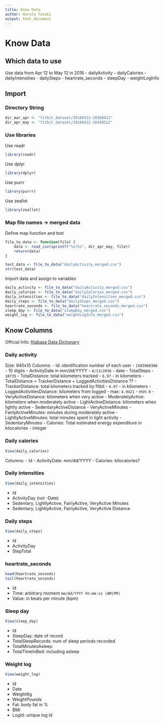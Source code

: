 ```yaml
---
title: Know Data
author: Haruta Tasaki
output: html_document
---
```


# Know Data

## Which data to use
Use data from Apr 12 to May 12 in 2016
- dailyActivity
- dailyCalories
- dailyIntensities
- dailySteps
- heartrate_seconds
- sleepDay
- weightLogInfo

## Import

### Directory String
```r
dir_mar_apr <- "fitbit_dataset/20160312-20160411"
dir_apr_may <- "fitbit_dataset/20160412-20160512"
```

### Use libraries

Use readr
```r
library(readr)
```

Use dplyr
```r
library(dplyr)
```

Use purrr
```r
library(purrr)
```

Use zeallot
```r
library(zeallot)
```


### Map file names -> merged data

Define map function and test
```r
file_to_data <- function(file) {
    data <- read_csv(sprintf("%s/%s", dir_apr_may, file))
    return(data)
}

test_data <- file_to_data("dailyActivity_merged.csv")
str(test_data)
```

Import data and assign to variables
```r
daily_activity <- file_to_data("dailyActivity_merged.csv")
daily_calories <- file_to_data("dailyCalories_merged.csv")
daily_intensities <- file_to_data("dailyIntensities_merged.csv")
daily_steps <- file_to_data("dailySteps_merged.csv")
heartrate_seconds <- file_to_data("heartrate_seconds_merged.csv")
sleep_day <- file_to_data("sleepDay_merged.csv")
weight_log <- file_to_data("weightLogInfo_merged.csv")
```


## Know Columns
Official Info:
[fitabase Data Dictionary](https://storage.googleapis.com/kaggle-forum-message-attachments/2787666/20656/fitabasedatadictionary102320.pdf)

### Daily activity
Size: 940x15
Columns:
- Id: identification number of each user
  - `1503960366`
  - 10 digits
- ActivityDate in mm/dd/YYYY
  - `4/13/2016`
  - date
- TotalSteps
  - `10735`
- TotalDistance: total kilometers tracked
  - `6.97`
  - in kilometers
  - TotalDistance = TrackerDistance + LoggedActivitiesDistance ??
- TrackerDistance: total kilometers tracked by fitbit
  - `6.97`
  - in kilometers
- LoggedActivitiesDistance: kilometers from logged
  - max: `4.9421`
  - min: `0`
- VeryActiveDistance: kilometers when very active
- ModeratelyActive: kilometers when moderately active
- LightActiveDistance: kilometers when lightly active
- SedentaryActiveDistance
- VeryActiveMinutes
- FairlyActiveMinutes: minutes during moderately active
- LightlyActiveMinutes: total minutes spent in light activity
- SedentaryMinutes
- Calories: Total estimated energy expenditure in kilocalories
  - integer

### Daily calories
```r
View(daily_calories)
```
Columns:
- Id
- ActivityDate: mm/dd/YYYY
- Calories: kilocalories?

### Daily intensities
```r
View(daily_intensities)
```
- Id
- ActivityDay (not -Date)
- Sedentary, LightlyActive, FairlyActive, VeryActive Minutes
- Sedentary, LightlyActive, FairlyActive, VeryActive Distance

### Daily steps
```r
View(daily_steps)
```
- Id
- ActivityDay
- StepTotal

### heartrate_seconds
```r
head(heartrate_seconds)
tail(heartrate_seconds)
```
- Id
- Time: arbitrary moment `mm/dd/YYYY hh:mm:ss (AM|PM)`
- Value: in beats per minute (bpm)

### Sleep day
```r
View(sleep_day)
```
- Id
- SleepDay: date of record
- TotalSleepRecords: num of sleep periods recorded
- TotalMinutesAsleep
- TotalTimeInBed: including asleep

### Weight log
```r
View(weight_log)
```
- Id
- Date
- WeightKg
- WeightPounds
- Fat: body fat in %
- BMI
- LogId: unique log id